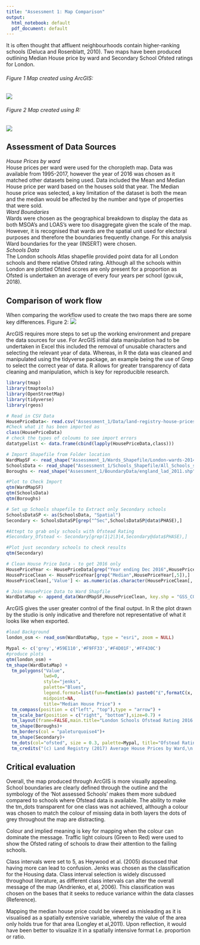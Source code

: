 ```yaml
---
title: "Assessment 1: Map Comparison"
output:
  html_notebook: default
  pdf_document: default
---
```

It is often thought that affluent neighbourhoods contain higher-ranking schools (Deluca and Rosenblatt, 2010). Two maps have been produced outlining Median House price by ward and Secondary School Ofsted ratings for London.  

###### Figure 1 Map created using ArcGIS:
![](Assessment_1/HousePricevsOfstead.jpg)  

###### Figure 2 Map created using R:
![](Assessment_1/Final_Map.jpg)

## Assessment of Data Sources  
*House Prices by ward*  
House prices per ward were used for the choropleth map. Data was available from 1995-2017, however the year of 2016 was chosen as it matched other datasets being used. Data included the Mean and Median House price per ward based on the houses sold that year. The Median house price was selected, a key limitation of the dataset is both the mean and the median would be affected by the number and type of properties that were sold.     
*Ward Boundaries*  
Wards were chosen as the geographical breakdown to display the data as both MSOA’s and LOAS’s were too disaggregate given the scale of the map. However, it is recognised that wards are the spatial unit used for electoral purposes and therefore the boundaries frequently change. For this analysis Ward boundaries for the year (INSERT) were chosen.    
*Schools Data*   
The London schools Atlas shapefile provided point data for all London schools and there relative Ofsted rating. Although all the schools within London are plotted Ofsted scores are only present for a proportion as Ofsted is undertaken an average of every four years per school (gov.uk, 2018). 

## Comparison of work flow    
When comparing the workflow used to create the two maps there are some key differences. 
Figure 2: ![](Assessment_1/HousePricevsOfstead.jpg)


ArcGIS requires more steps to set up the working environment and prepare the data sources for use. For ArcGIS initial data manipulation had to be undertaken in Excel this included the removal of unusable characters and selecting the relevant year of data. Whereas, in R the data was cleaned and manipulated using the tidyverse package, an example being the use of Grep to select the correct year of data. R allows for greater transparency of data cleaning and manipulation, which is key for reproducible research. 

```r
library(tmap)
library(tmaptools)
library(OpenStreetMap)
library(tidyverse)
library(rgeos)

# Read in CSV Data 
HousePriceData<- read.csv("Assessment_1/Data/land-registry-house-prices-ward.csv")
#Check what it has been imported as
class(HousePriceData)
# check the types of coloums to see import errors
datatypelist <- data.frame(cbind(lapply(HousePriceData,class)))

# Import Shapefile from Folder location
WardMapSF <- read_shape("Assessment_1/Wards_Shapefile/London-wards-2014_ESRI/London_Ward_CityMerged.shp", as.sf = TRUE)
SchoolsData <- read_shape("Assessment_1/Schools_Shapefile/All_Schools_shp/school_data_london_Atlas_2016.shp", as.sf = TRUE)
Boroughs <- read_shape("Assessment_1/BoundaryData/england_lad_2011.shp", as.sf = TRUE)

#Plot to Check Import
qtm(WardMapSF) 
qtm(SchoolsData)
qtm(Boroughs)

# Set up Schools shapefile to Extract only Secondary schools
SchoolsDataSP <- as(SchoolsData, "Spatial")
Secondary <- SchoolsDataSP[grep("^Sec",SchoolsDataSP@data$PHASE),]

#Attept to grab only schools with Ofstead Rating
#Secondary_Ofstead <- Secondary[grep(1|2|3|4,Secondary@data$PHASE),]

#Plot just secondary schools to check results
qtm(Secondary)

# Clean House Price Data - to get 2016 only
HousePriceYear <- HousePriceData[grep("Year ending Dec 2016",HousePriceData[,4]),]
HousePriceClean <- HousePriceYear[grep("Median",HousePriceYear[,5]),]
HousePriceClean[,'Value'] <- as.numeric(as.character(HousePriceClean[,'Value']))

# Join HousePrice Data to Ward Shapfile
WardDataMap <- append_data(WardMapSF,HousePriceClean, key.shp = "GSS_CODE", key.data = "Code", ignore.duplicates = TRUE)
```

ArcGIS gives the user greater control of the final output. In R the plot drawn by the studio is only indicative and therefore not representative of what it looks like when exported.

```r
#load Background
london_osm <- read_osm(WardDataMap, type = "esri", zoom = NULL)

Mypal <- c('grey','#59E110','#F9FF33','#F4D01F','#FF430C')
#produce plots
qtm(london_osm) +
tm_shape(WardDataMap) + 
  tm_polygons("Value", 
              lwd=0,
              style="jenks",
              palette="Blues",
              legend.format=list(fun=function(x) paste0("£",formatC(x, digits=0, format="f",big.mark = ","))),
              midpoint=NA,
              title="Median House Price") + 
  tm_compass(position = c("left", "top"),type = "arrow") + 
  tm_scale_bar(position = c("right", "bottom"),size=0.7) +
  tm_layout(frame=FALSE,main.title="London Schools Ofstead Rating 2016 and Median House Prices by Ward",legend.outside=TRUE, legend.position =c("right", "bottom"))+
  tm_shape(Boroughs)+
  tm_borders(col = "paleturquoise4")+
  tm_shape(Secondary)+
  tm_dots(col="ofsted", size = 0.3, palette=Mypal, title="Ofstead Rating")+
  tm_credits("(c) Land Registry (2017) Average House Prices by Ward,\n Greater London Autority (2016) London Schools Atlas,\n Greater London Authority (2014) Statistical GIS Boundary Files For London", position=c("LEFT", "bottom"), size = 0.7)
```


## Critical evaluation    
Overall, the map produced through ArcGIS is more visually appealing. School boundaries are clearly defined through the outline and the symbology of the ‘Not assessed Schools’ makes them more subdued compared to schools where Ofstead data is available. The ability to make the tm_dots transparent for one class was not achieved, although a colour was chosen to match the colour of missing data in both layers the dots of grey throughout the map are distracting.

Colour and implied meaning is key for mapping when the colour can dominate the message. Traffic light colours (Green to Red) were used to show the Ofsted rating of schools to draw their attention to the failing schools.

Class intervals were set to 5, as Heywood et al. (2005) discussed that having more can lead to confusion. Jenks was chosen as the classification for the Housing data. Class interval selection is widely discussed throughout literature, as different class intervals can alter the overall message of the map (Andrienko, et al, 2006). This classification was chosen on the bases that it seeks to reduce variance within the data classes (Reference). 

Mapping the median house price could be viewed as misleading as it is visualised as a spatially extensive variable, whereby the value of the area only holds true for that area (Longley et al,2011). Upon reflection, it would have been better to visualize it in a spatially intensive format I.e. proportion or ratio.

